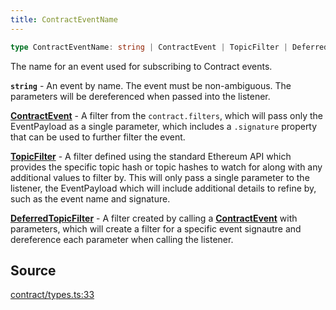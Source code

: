 ```yaml
---
title: ContractEventName
---
```


```ts
type ContractEventName: string | ContractEvent | TopicFilter | DeferredTopicFilter;
```

The name for an event used for subscribing to Contract events.

**`string`** - An event by name. The event must be non-ambiguous. The parameters will be dereferenced when passed
into the listener.

[**ContractEvent**](/content/interfaces/ContractEvent) - A filter from the `contract.filters`, which will pass only the
EventPayload as a single parameter, which includes a `.signature` property that can be used to further filter the
event.

[**TopicFilter**](/content/type-aliases/TopicFilter) - A filter defined using the standard Ethereum API which provides the specific
topic hash or topic hashes to watch for along with any additional values to filter by. This will only pass a single
parameter to the listener, the EventPayload which will include additional details to refine by, such as the event
name and signature.

[**DeferredTopicFilter**](/content/interfaces/DeferredTopicFilter) - A filter created by calling a
[**ContractEvent**](/content/interfaces/ContractEvent) with parameters, which will create a filter for a specific event signautre
and dereference each parameter when calling the listener.

## Source

[contract/types.ts:33](https://github.com/dominant-strategies/quais.js/blob/7ad0a969a30d30fc2cf79fa0dcda980927cb6fd5/src/contract/types.ts#L33)
